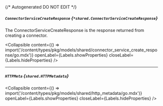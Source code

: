 {/* Autogenerated DO NOT EDIT  */}

##### `ConnectorServiceCreateResponse` *{`*shared.ConnectorServiceCreateResponse`}*
The ConnectorServiceCreateResponse is the response returned from creating a connector.

<Collapsible content={() => import('/content/types/pkg/models/shared/connector_service_create_response/go.mdx')} openLabel={Labels.showProperties} closeLabel={Labels.hideProperties} />


---
##### `HTTPMeta` *{`shared.HTTPMetadata`}*

<Collapsible content={() => import('/content/types/pkg/models/shared/http_metadata/go.mdx')} openLabel={Labels.showProperties} closeLabel={Labels.hideProperties} />



